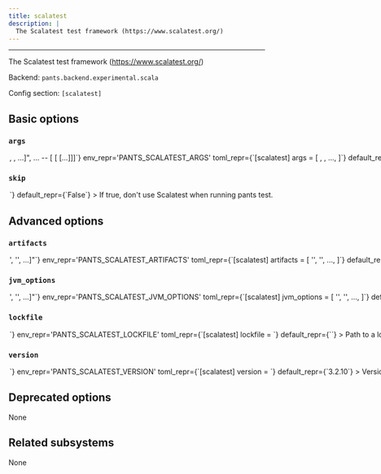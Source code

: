 ```yaml
---
title: scalatest
description: |
  The Scalatest test framework (https://www.scalatest.org/)
---
```



---

The Scalatest test framework (https://www.scalatest.org/)

Backend: <span className="color--primary">`pants.backend.experimental.scala`</span>

Config section: <span className="color--primary">`[scalatest]`</span>

<span className={styles.options}>

## Basic options

### `args`

<Option
  cli_repr={`--scalatest-args="[<shell_str>, <shell_str>, ...]", ... -- [<shell_str> [<shell_str> [...]]]`}
  env_repr='PANTS_SCALATEST_ARGS'
  toml_repr={`[scalatest]
args = [
    <shell_str>,
    <shell_str>,
    ...,
]`}
  default_repr={`[]`}
>

Arguments to pass directly to Scalatest, e.g. `--scalatest-args='-t $testname'`.

See https://www.scalatest.org/user_guide/using_the_runner for supported arguments.

</Option>

### `skip`

<Option
  cli_repr={`--[no-]scalatest-skip`}
  env_repr='PANTS_SCALATEST_SKIP'
  toml_repr={`[scalatest]
skip = <bool>`}
  default_repr={`False`}
>

If true, don&#x27;t use Scalatest when running `pants test`.

</Option>

## Advanced options

### `artifacts`

<Option
  cli_repr={`--scalatest-artifacts="['<str>', '<str>', ...]"`}
  env_repr='PANTS_SCALATEST_ARTIFACTS'
  toml_repr={`[scalatest]
artifacts = [
    '<str>',
    '<str>',
    ...,
]`}
  default_repr={`[\n  "org.scalatest:scalatest_2.13:{version}"\n]`}
>

Artifact requirements for this tool using specified as either the address of a `jvm_artifact` target or, alternatively, as a colon-separated Maven coordinates (e.g., `group:name:version`). For Maven coordinates, the string `{version}` version will be substituted with the value of the `[scalatest].version` option.

</Option>

### `jvm_options`

<Option
  cli_repr={`--scalatest-jvm-options="['<str>', '<str>', ...]"`}
  env_repr='PANTS_SCALATEST_JVM_OPTIONS'
  toml_repr={`[scalatest]
jvm_options = [
    '<str>',
    '<str>',
    ...,
]`}
  default_repr={`[]`}
>

List of JVM options to pass to `scalatest` JVM processes.

Options set here will be added to those set in `[jvm].global_options`. Please check the documentation for the `jvm` subsystem to see what values are accepted here.

</Option>

### `lockfile`

<Option
  cli_repr={`--scalatest-lockfile=<str>`}
  env_repr='PANTS_SCALATEST_LOCKFILE'
  toml_repr={`[scalatest]
lockfile = <str>`}
  default_repr={`<default>`}
>

Path to a lockfile used for installing the tool.

Set to the string `<default>` to use a lockfile provided by Pants, so long as you have not changed the `--version` option. See https://github.com/pantsbuild/pants/blob/release_2.22.1rc0/src/python/pants/backend/scala/subsystems/scalatest.default.lockfile.txt for the default lockfile contents.

To use a custom lockfile, set this option to a file path relative to the build root, then run `pants jvm-generate-lockfiles --resolve=scalatest`.

</Option>

### `version`

<Option
  cli_repr={`--scalatest-version=<str>`}
  env_repr='PANTS_SCALATEST_VERSION'
  toml_repr={`[scalatest]
version = <str>`}
  default_repr={`3.2.10`}
>

Version string for the tool. This is available for substitution in the `[scalatest].artifacts` option by including the string `{version}`.

</Option>

## Deprecated options

None

## Related subsystems

None

</span>
